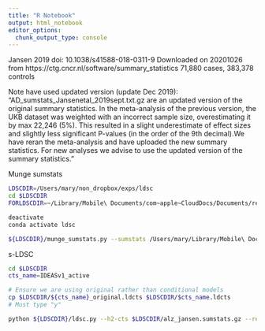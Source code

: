 ```yaml
---
title: "R Notebook"
output: html_notebook
editor_options: 
  chunk_output_type: console
---
```


Jansen 2019 doi: 10.1038/s41588-018-0311-9
Downloaded on 20201026 from https://ctg.cncr.nl/software/summary_statistics
71,880 cases, 383,378 controls

Note have used updated version (update Dec 2019): "AD_sumstats_Jansenetal_2019sept.txt.gz are an updated version of the original summary statistics. In the meta-analysis of the previous version, the UKB dataset was weighted with an incorrect sample size, overestimating it by max 22,246 (5%). This resulted in a slight underestimate of effect sizes and slightly less significant P-values (in the order of the 9th decimal).We have reran the meta-analysis and have uploaded the new summary statistics. For new analyses we advise to use the updated version of the summary statistics."

Munge sumstats
```bash

LDSCDIR=/Users/mary/non_dropbox/exps/ldsc
cd $LDSCDIR
FORLDSCDIR=~/Library/Mobile\ Documents/com~apple~CloudDocs/Documents/research/exps/forldsc

deactivate
conda activate ldsc

${LDSCDIR}/munge_sumstats.py --sumstats /Users/mary/Library/Mobile\ Documents/com~apple~CloudDocs/Documents/research/exps/summary_stats/alz/AD_sumstats_Jansenetal_2019sept.txt --signed-sumstats Z,0 --merge-alleles ${FORLDSCDIR}/w_hm3.snplist --out alz_jansen --chunksize 500000 --p P --snp SNP --a1 A1 --a2 A2 --N-col Nsum --frq EAF 

```

s-LDSC
```bash

cd $LDSCDIR
cts_name=IDEASv1_active

# Ensure we are using original rather than conditional models
cp $LDSCDIR/${cts_name}_original.ldcts $LDSCDIR/$cts_name.ldcts
# Must type "y"

python ${LDSCDIR}/ldsc.py --h2-cts $LDSCDIR/alz_jansen.sumstats.gz --ref-ld-chr ${LDSCDIR}/baseline_v1.2/baseline. --out alz_jansen_cts_${cts_name} --ref-ld-chr-cts $LDSCDIR/$cts_name.ldcts --w-ld-chr ${LDSCDIR}/1000G_Phase3_weights_hm3_no_MHC/weights.hm3_noMHC. 

```
